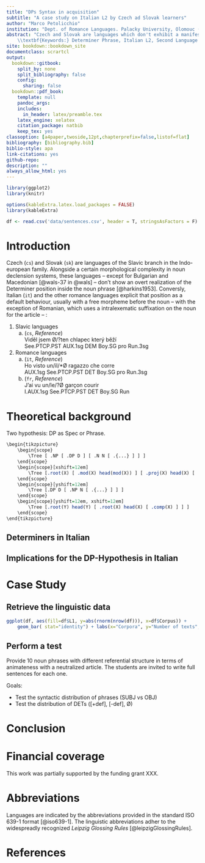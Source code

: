 ```yaml
---
title: "DPs Syntax in acquisition"
subtitle: "A case study on Italian L2 by Czech ad Slovak learners"
author: "Marco Petolicchio"
institution: "Dept. of Romance Languages. Palacky University, Olomouc (CZ)"
abstract: "Czech and Slovak are languages which don't exhibit a manifest position for the Articles in the Determiner Phrase. The aim of this paper is to show how this structure is accessed during the learning of Italian, a language which presents the articles as for the standard behavior for nouns.\\par
	\\textbf{Keywords:} Determiner Phrase, Italian L2, Second Language Acquisition, Syntax"
site: bookdown::bookdown_site
documentclass: scrartcl
output:
  bookdown::gitbook: 
    split_by: none
    split_bibliography: false
    config:
      sharing: false
  bookdown::pdf_book:
    template: null
    pandoc_args:
    includes: 
      in_header: latex/preamble.tex
    latex_engine: xelatex
    citation_package: natbib
    keep_tex: yes
classoption: [a4paper,twoside,12pt,chapterprefix=false,listof=flat]
bibliography: [bibliography.bib]
biblio-style: apa
link-citations: yes
github-repo: 
description: ""
always_allow_html: yes
---
```



```r
library(ggplot2)
library(knitr)

options(kableExtra.latex.load_packages = FALSE)
library(kableExtra)
```

```r
df <- read.csv('data/sentences.csv', header = T, stringsAsFactors = F)

```


\clearpage





# Introduction


Czech (`cs`) and Slovak (`sk`) are languages of the Slavic branch in the Indo-european family. Alongside a certain morphological complexity in noun declension systems, these languages -- except for Bulgarian and Macedonian [@wals-37 in @wals] -- don't show an overt realization of the Determiner position inside the noun phrase [@harkins1953]. Conversly, Italian (`it`) and the other romance languages explicit that position as a default behaviour, usually with a free morpheme before the noun -- with the exception of Romanian, which uses a intralexematic suffixation on the noun for the article -- :


(@)	Slavic languages	
	a.	(`cs`, *Reference*)  
		\gll 	Viděl 		 jsem 	Ø/?ten 	chlapec který 	běží  
			 	See.PTCP.PST AUX.1sg DEM 	Boy.SG	pro 	Run.3sg  
		\glt 	    
(@) Romance languages
	a.	(`it`, *Reference*)  
		\gll 	Ho 	 	visto 			un/il/\*Ø 	ragazzo che corre  
			 	AUX.1sg See.PTCP.PST 	DET 		Boy.SG 	pro Run.3sg  
		\glt  
	a.	(`fr`, *Reference*)  
		\gll 	J'ai 		vu 			 un/le/?Ø 	garçon 	courir  
				I.AUX.1sg 	See.PTCP.PST DET 		Boy.SG 	Run  
		\glt  









# Theoretical background




Two hypothesis: DP as Spec or Phrase.

```r

\begin{tikzpicture}
	\begin{scope}
		\Tree [ .NP [ .DP D ] [ .N N [ .{...} ] ] ] 
	\end{scope}
	\begin{scope}[xshift=12em]
		\Tree [.root(X) [ .mod(X) head(mod(X)) ] [ .proj(X) head(X) [ .comp(X) ] ] ]
	\end{scope}
	\begin{scope}[yshift=12em]
		\Tree [.DP D [ .NP N [ .{...} ] ] ]
	\end{scope}
	\begin{scope}[yshift=12em, xshift=12em]
		\Tree [.root(Y) head(Y) [ .root(X) head(X) [ .comp(X) ] ] ]
	\end{scope}
\end{tikzpicture}
```






## Determiners in Italian








## Implications for the DP-Hypothesis in Italian









# Case Study








## Retrieve the linguistic data 



```r
ggplot(df, aes(fill=df$L1, y=abs(rnorm(nrow(df))), x=df$Corpus)) + 
	geom_bar( stat="identity") + labs(x="Corpora", y="Number of texts", color="Native Language")
```



## Perform a test 

Provide 10 noun phrases with different referential structure in terms of animateness with a neutralized article. The students are invited to write full sentences for each one. 

Goals:

* Test the syntactic distribution of phrases (SUBJ vs OBJ)
* Test the distribution of DETs ([+def], [-def], Ø)










# Conclusion












# Financial coverage {-}

This work was partially supported by the funding grant XXX.





# Abbreviations {-}

Languages are indicated by the abbreviations provided in the standard ISO 639-1 format [@iso639-1]. The linguistic abbreviations adher to the widespreadly recognized *Leipzig Glossing Rules* [@leipzigGlossingRules].





# References